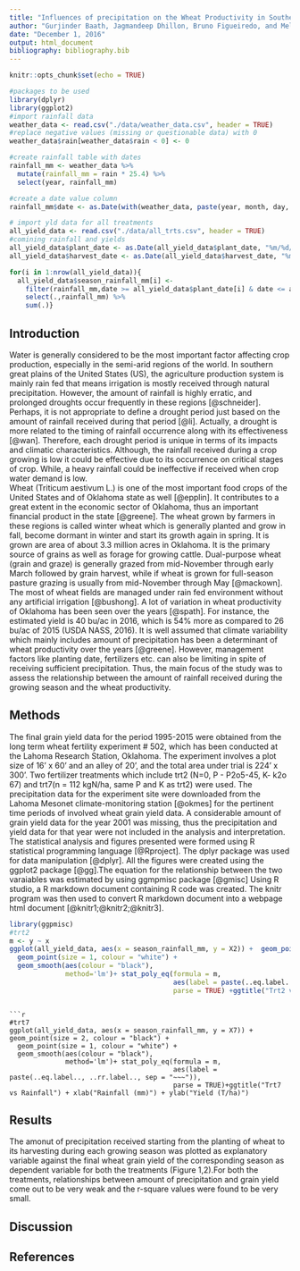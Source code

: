 ```yaml
---
title: "Influences of precipitation on the Wheat Productivity in Southern Great Plains"
author: "Gurjinder Baath, Jagmandeep Dhillon, Bruno Figueiredo, and Melissa Golden"
date: "December 1, 2016"
output: html_document
bibliography: bibliography.bib
---
```


```r
knitr::opts_chunk$set(echo = TRUE)
```



```r
#packages to be used
library(dplyr)
library(ggplot2)
#import rainfall data
weather_data <- read.csv("./data/weather_data.csv", header = TRUE)
#replace negative values (missing or questionable data) with 0
weather_data$rain[weather_data$rain < 0] <- 0

#create rainfall table with dates
rainfall_mm <- weather_data %>%
  mutate(rainfall_mm = rain * 25.4) %>%
  select(year, rainfall_mm)

#create a date value column
rainfall_mm$date <- as.Date(with(weather_data, paste(year, month, day, sep="-")), "%Y-%m-%d" )

# import yld data for all treatments 
all_yield_data <- read.csv("./data/all_trts.csv", header = TRUE)
#comining rainfall and yields
all_yield_data$plant_date <- as.Date(all_yield_data$plant_date, "%m/%d/%Y")
all_yield_data$harvest_date <- as.Date(all_yield_data$harvest_date, "%m/%d/%Y")

for(i in 1:nrow(all_yield_data)){
  all_yield_data$season_rainfall_mm[i] <- 
    filter(rainfall_mm,date >= all_yield_data$plant_date[i] & date <= all_yield_data$harvest_date[i]) %>%
    select(.,rainfall_mm) %>%
    sum(.)}
```

## Introduction
Water is generally considered to be the most important factor affecting crop production, especially in the semi-arid regions of the world. In southern great plains of the United States (US), the agriculture production system is mainly rain fed that means irrigation is mostly received through natural precipitation. However, the amount of rainfall is highly erratic, and prolonged droughts occur frequently in these regions [@schneider]. Perhaps, it is not appropriate to define a drought period just based on the amount of rainfall received during that period [@li]. Actually, a drought is more related to the timing of rainfall occurrence along with its effectiveness [@wan]. Therefore, each drought period is unique in terms of its impacts and climatic characteristics. Although, the rainfall received during a crop growing is low it could be effective due to its occurrence on critical stages of crop. While, a heavy rainfall could be ineffective if received when crop water demand is low. 	
Wheat (Triticum aestivum L.)  is one of the most important food crops of the United States and of Oklahoma state as well [@epplin].  It contributes to a great extent in the economic sector of Oklahoma, thus an important financial product in the state [@greene]. The wheat grown by farmers in these regions is called winter wheat which is generally planted and grow in fall, become dormant in winter and start its growth again in spring. It is grown are area of about 3.3 million acres in Oklahoma. It is the primary source of grains as well as forage for growing cattle. Dual-purpose wheat (grain and graze) is generally grazed from mid-November through early March followed by grain harvest, while if wheat is grown for full-season pasture grazing is usually from mid-November through May [@mackown]. The most of wheat fields are managed under rain fed environment without any artificial irrigation [@bushong]. 
A lot of variation in wheat productivity of Oklahoma has been seen over the years [@spath]. For instance, the estimated yield is 40 bu/ac in 2016, which is 54% more as compared to 26 bu/ac of 2015 (USDA NASS, 2016). It is well assumed that climate variability which mainly includes amount of precipitation has been a determinant of wheat productivity over the years [@greene]. However, management factors like planting date, fertilizers etc. can also be limiting in spite of receiving sufficient precipitation. Thus, the main focus of the study was to assess the relationship between the amount of rainfall received during the growing season and the wheat productivity. 


## Methods
The final grain yield data for the period 1995-2015 were obtained from the long term wheat fertility experiment # 502, which has been conducted at the Lahoma Research Station, Oklahoma. The experiment involves a plot size of 16' x 60' and an alley of 20', and the total area under trial is 224' x 300'. Two fertilizer treatments which include trt2 (N=0, P - P2o5-45, K- k2o 67) and trt7(n = 112 kgN/ha, same P and K as trt2) were used. The precipitation data for the experiment site were downloaded from the Lahoma Mesonet climate-monitoring station [@okmes] for the pertinent time periods of involved wheat grain yield data. A considerable amount of grain yield data for the year 2001 was missing, thus the precipitation and yield data for that year were not included in the analysis and interpretation. The statistical analysis and figures presented were formed using R statistical programming language [@Rproject]. The dplyr package was used for data manipulation [@dplyr]. All the figures were created using the ggplot2 package [@gg].The equation for the relationship between the two varaiables was estimated by using ggmpmisc package [@gmisc]  Using R studio, a R markdown document containing R code was created. The knitr program was then used to convert R markdown document into a webpage html document [@knitr1;@knitr2;@knitr3].

```r
library(ggpmisc)
#trt2
m <- y ~ x
ggplot(all_yield_data, aes(x = season_rainfall_mm, y = X2)) +  geom_point(size = 2, colour = "black") +
  geom_point(size = 1, colour = "white") +
  geom_smooth(aes(colour = "black"),
              method='lm')+ stat_poly_eq(formula = m, 
                                         aes(label = paste(..eq.label.., ..rr.label.., sep = "~~~")), 
                                         parse = TRUE) +ggtitle("Trt2 vs Rainfall") + xlab("Rainfall (mm)") + ylab("Yield (T/ha)")
```

```

```r
#trt7
ggplot(all_yield_data, aes(x = season_rainfall_mm, y = X7)) +  geom_point(size = 2, colour = "black") +
  geom_point(size = 1, colour = "white") +
  geom_smooth(aes(colour = "black"),
              method='lm')+ stat_poly_eq(formula = m, 
                                         aes(label = paste(..eq.label.., ..rr.label.., sep = "~~~")), 
                                         parse = TRUE)+ggtitle("Trt7 vs Rainfall") + xlab("Rainfall (mm)") + ylab("Yield (T/ha)")

```

## Results
 The amonut of precipitation received starting from the planting of wheat to its  harvesting during each growing season was plotted as explanatory variable against the final wheat grain yield of the corresponding season as dependent variable for both the treatments (Figure 1,2).For both the treatments, relationships between amount of precipitation and grain yield come out to be very weak and the r-square values were found to be very small.

## Discussion


## References
 


